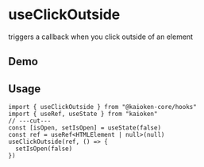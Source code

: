 
# useClickOutside

triggers a callback when you click outside of an element

## Demo

<UseClickOutsideExample />

## Usage

```tsx twoslash
import { useClickOutside } from "@kaioken-core/hooks"
import { useRef, useState } from "kaioken"
// ---cut---
const [isOpen, setIsOpen] = useState(false)
const ref = useRef<HTMLElement | null>(null)
useClickOutside(ref, () => {
  setIsOpen(false)
})
```
